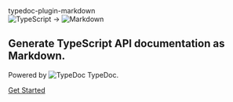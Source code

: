 
<section className="px-4 mx-auto w-full max-w-7xl h-64">
  <div className="flex flex-col gap-14 items-center mt-10">
    <div className="flex flex-col gap-8 justify-center items-center w-full">
      <span className="text-6xl font-black lg:text-6xl text-center">
        typedoc-plugin-markdown
      </span>
      <div className="flex md:flex-row items-center text-3xl">
        <Image src="/ts-logo.png" alt="TypeScript" width={64} height={64} />
        <span className="px-2">→</span>
        <Image
          src="/markdown-logo.svg"
          alt="Markdown"
          width={104}
          height={64}
        />
      </div>
      <div className="text-2xl text-center lg:text-2xl">
        <h1>Generate TypeScript API documentation as Markdown.</h1>
        <div className="pt-8">
          Powered by
          <Image
            src="/typedoc-logo.png"
            alt="TypeDoc"
            width={30}
            height={30}
            style={{ display: 'inline' }}
          /> TypeDoc.
        </div>
      </div>
    </div>
  </div>
  <div className="flex flex-row justify-center pt-8 w-full">
    <a
      href="/docs"
      className="rounded-md bg-indigo-600 px-3.5 py-2.5 text-xl font-semibold text-white shadow-sm hover:bg-indigo-500 focus-visible:outline focus-visible:outline-2 focus-visible:outline-offset-2 focus-visible:outline-indigo-600"
    >
      <p>Get Started</p>
    </a>
  </div>
</section>
